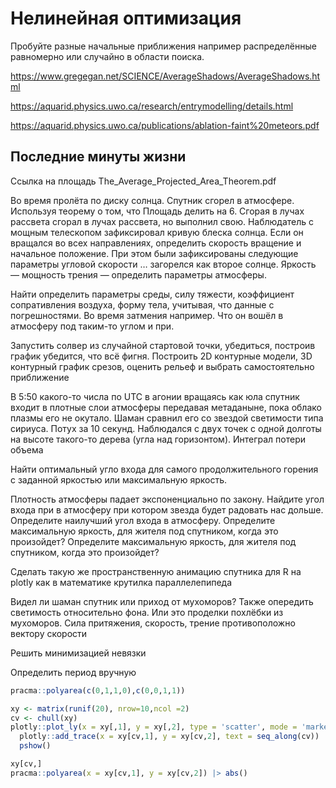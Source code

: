 # Нелинейная оптимизация {#sec-lab-extra-nonlinear}

::: callout-tip
Пробуйте разные начальные приближения например распределённые равномерно или случайно в области поиска.
:::

<https://www.gregegan.net/SCIENCE/AverageShadows/AverageShadows.html>

<https://aquarid.physics.uwo.ca/research/entrymodelling/details.html>

<https://aquarid.physics.uwo.ca/publications/ablation-faint%20meteors.pdf>

## Последние минуты жизни

Ссылка на площадь The_Average_Projected_Area_Theorem.pdf

Во время пролёта по диску солнца. Спутник сгорел в атмосфере. Используя теорему о том, что Площадь делить на 6. Сгорая в лучах рассвета сгорал в лучах рассвета, но выполнил свою. Наблюдатель с мощным телескопом зафиксировал кривую блеска солнца. Если он вращался во всех направлениях, определить скорость вращение и начальное положение. При этом были зафиксированы следующие параметры угловой скорости ... загорелся как второе солнце. Яркость — мощность трения — определить параметры атмосферы.

Найти определить параметры среды, силу тяжести, коэффициент сопративления воздуха, форму тела, учитывая, что данные с погрешностями. Во время затмения например. Что он вошёл в атмосферу под таким-то углом и при.

Запустить солвер из случайной стартовой точки, убедиться, построив график убедится, что всё фигня. Построить 2D контурные модели, 3D контурный график срезов, оценить рельеф и выбрать самостоятельно приближение

В 5:50 какого-то числа по UTC в агонии вращаясь как юла спутник входит в плотные слои атмосферы передавая метаданыне, пока облако плазмы его не окутало. Шаман сравнил его со звездой светимости типа сириуса. Потух за 10 секунд. Наблюдался с двух точек с одной долготы на высоте такого-то дерева (угла над горизонтом). Интеграл потери объема

Найти оптимальный угло входа для самого продолжительного горения с заданной яркостью или максимальную яркость.

Плотность атмосферы падает экспоненциально по закону. Найдите угол входа при в атмосферу при котором звезда будет радовать нас дольше. Определите наилучший угол входа в атмосферу. Определите максимальную яркость, для жителя под спутником, когда это произойдет? Определите максимальную яркость, для жителя под спутником, когда это произойдет?

Сделать такую же пространственную анимацию спутника для R на plotly как в математике крутилка параллелепипеда

Видел ли шаман спутник или приход от мухоморов? Также опередить светимость относительно фона. Или это проделки похлёбки из мухоморов. Сила притяжения, скорость, трение противоположно вектору скорости

Решить минимизацией невязки

Определить период вручную

```r
pracma::polyarea(c(0,1,1,0),c(0,0,1,1))
```

```r
xy <- matrix(runif(20), nrow=10,ncol =2) 
cv <- chull(xy)
plotly::plot_ly(x = xy[,1], y = xy[,2], type = 'scatter', mode = 'markers') |>
  plotly::add_trace(x = xy[cv,1], y = xy[cv,2], text = seq_along(cv)) |> 
  pshow()
```

```r
xy[cv,]
pracma::polyarea(x = xy[cv,1], y = xy[cv,2]) |> abs()
```
